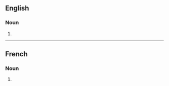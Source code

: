 ==English==

===Noun===
{{head|en|noun plural form}}

# {{plural of|mouchard|lang=en}}

----

==French==

===Noun===
{{head|fr|noun plural form|g=m}}

# {{plural of|mouchard|lang=fr}}